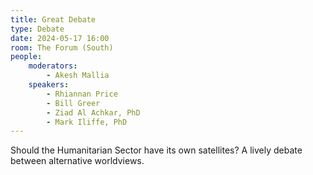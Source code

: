 ```yaml
---
title: Great Debate
type: Debate
date: 2024-05-17 16:00
room: The Forum (South)
people:
    moderators:
        - Akesh Mallia
    speakers:
        - Rhiannan Price
        - Bill Greer
        - Ziad Al Achkar, PhD
        - Mark Iliffe, PhD
---
```

Should the Humanitarian Sector have its own satellites? A lively debate between alternative worldviews.
